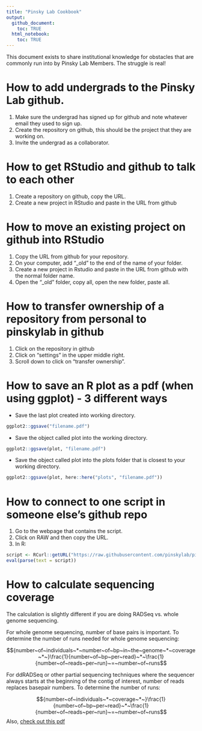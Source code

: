 ```yaml
---
title: "Pinsky Lab Cookbook"
output: 
  github_document: 
    toc: TRUE
  html_notebook:
    toc: TRUE
---
```


This document exists to share institutional knowledge for obstacles that are commonly run into by Pinsky Lab Members.  The struggle is real!

# How to add undergrads to the Pinsky Lab github.
1. Make sure the undergrad has signed up for github and note whatever email they used to sign up.
1. Create the repository on github, this should be the project that they are working on.
1. Invite the undergrad as a collaborator.

# How to get RStudio and github to talk to each other
1. Create a repository on github, copy the URL.
1. Create a new project in RStudio and paste in the URL from github

# How to move an existing project on github into RStudio
1. Copy the URL from github for your repository.
1. On your computer, add "_old" to the end of the name of your folder.
1. Create a new project in Rstudio and paste in the URL from github with the normal folder name.
1. Open the "_old" folder, copy all, open the new folder, paste all.  

# How to transfer ownership of a repository from personal to pinskylab in github
1. Click on the repository in github
1. Click on "settings" in the upper middle right.
1. Scroll down to click on "transfer ownership".

# How to save an R plot as a pdf (when using ggplot) - 3 different ways
-  Save the last plot created into working directory.
```r
ggplot2::ggsave("filename.pdf")
```

-  Save the object called plot into the working directory.  
```r
ggplot2::ggsave(plot, "filename.pdf")
```

- Save the object called plot into the plots folder that is closest to your working directory.
```r
ggplot2::ggsave(plot, here::here("plots", "filename.pdf"))
```

# How to connect to one script in someone else's github repo
1. Go to the webpage that contains the script.  
1. Click on RAW and then copy the URL.  
1. In R:
```r
script <- RCurl::getURL("https://raw.githubusercontent.com/pinskylab/pinskylab_methods/master/genomics/scripts/field_helpers.R", ssl.verifypeer = FALSE)
eval(parse(text = script))
```

# How to calculate sequencing coverage
The calculation is slightly different if you are doing RADSeq vs. whole genome sequencing.

For whole genome sequencing, number of base pairs is important.
To determine the number of runs needed for whole genome sequencing:

$${number~of~individuals~*~number~of~bp~in~the~genome~*~coverage~*~}\frac{1}{number~of~bp~per~read}~*~\frac{1}{number~of~reads~per~run}~=~number~of~runs$$

For ddRADSeq or other partial sequencing techniques where the sequencer always starts at the beginning of the contig of interest, number of reads replaces basepair numbers.  To determine the number of runs:

$${number~of~individuals~*~coverage~*~}\frac{1}{number~of~bp~per~read}~*~\frac{1}{number~of~reads~per~run}~=~number~of~runs$$
Also, [check out this pdf](https://github.com/pinskylab/pinskylab_methods/blob/master/genomics/coverage_calculation.pdf)  

